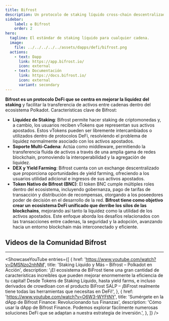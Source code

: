 ```yaml
---
title: Bifrost
description: Un protocolo de staking líquido cross-chain descentralizado y no custodial.
sidebar:
    label: ✪ Bifrost
    order: 2
hero:
  tagline: El estándar de staking líquido para cualquier cadena.
  image: 
    file: ../../../../../assets/dapps/defi/bifrost.png
  actions:
    - text: Dapp
      link: https://app.bifrost.io/
      icon: external
    - text: Documentación
      link: https://docs.bifrost.io/
      icon: external
      variant: secondary
---
```



**Bifrost es un protocolo DeFi que se centra en mejorar la liquidez del staking** y facilitar la transferencia de activos entre cadenas dentro del ecosistema Polkadot. Características clave de Bifrost:
- **Liquidez de Staking**: Bifrost permite hacer staking de criptomonedas y, a cambio, los usuarios reciben vTokens que representan sus activos apostados. Estos vTokens pueden ser libremente intercambiados o utilizados dentro de protocolos DeFi, resolviendo el problema de liquidez normalmente asociado con los activos apostados.
- **Soporte Multi-Cadena**: Actúa como middleware, permitiendo la transferencia fluida de activos a través de una amplia gama de redes blockchain, promoviendo la interoperabilidad y la agregación de liquidez.
- **DEX y Yield Farming**: Bifrost cuenta con un exchange descentralizado que proporciona oportunidades de yield farming, ofreciendo a los usuarios utilidad adicional e ingresos de sus activos apostados.
- **Token Nativo de Bifrost (BNC)**: El token BNC cumple múltiples roles dentro del ecosistema, incluyendo gobernanza, pago de tarifas de transacción y distribución de recompensas, otorgando a los poseedores poder de decisión en el desarrollo de la red.
**Bifrost tiene como objetivo crear un** **ecosistema DeFi unificado que derribe los silos de las blockchains**, mejorando así tanto la liquidez como la utilidad de los activos apostados. Este enfoque aborda los desafíos relacionados con las transacciones entre cadenas, la seguridad y la adopción, avanzando hacia un entorno blockchain más interconectado y eficiente.

## Videos de la Comunidad Bifrost
------------
<ShowcaseYouTube
  entries={[
    {
      href: 'https://www.youtube.com/watch?v=DMSNzo2nhNM',
      title: 'Staking Líquido y Más – Bifrost – Polkadot en Acción',
      description: '¡El ecosistema de BiFrost tiene una gran cantidad de características increíbles que pueden mejorar enormemente la eficiencia de tu capital! Desde Tokens de Staking Líquido, hasta yield farms, e incluso derivados de crowdloan con el producto BiFrost SALP – ¡BiFrost realmente tiene todas las herramientas que necesitas en DeFi!',
          },
              {
      href: 'https://www.youtube.com/watch?v=O6W3-WYFtNY',
      title: 'Sumérgete en la dApp de Bifrost Finance: Revolucionando tus Finanzas',
      description: 'Cómo usar la dApp de Bifrost Finance. Podemos explorar fácilmente numerosas soluciones DeFi que se adaptan a nuestra estrategia de inversión.',
          },
  ]} />

